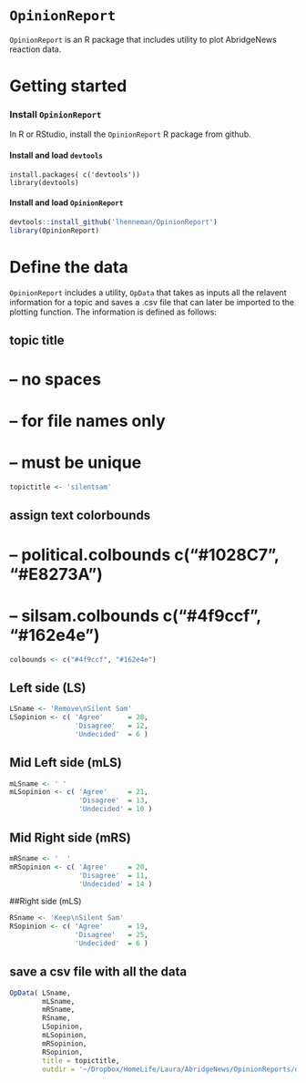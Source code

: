 # ```OpinionReport```

```OpinionReport``` is an R package that includes utility to plot AbridgeNews reaction data.

# Getting started

### Install ```OpinionReport```
In R or RStudio, install the ```OpinionReport``` R package from github.  

#### Install and load ```devtools```
```
install.packages( c('devtools'))
library(devtools)
```

#### Install and load ```OpinionReport```
```r
devtools::install_github('lhenneman/OpinionReport')
library(OpinionReport)
```

# Define the data
```OpinionReport``` includes a utility, ```OpData``` that takes as inputs all the relavent information for a topic and saves a .csv file that can later be imported to the plotting function. The information is defined as follows:

## topic title 
#  -- no spaces
#  -- for file names only
#  -- must be unique
```r
topictitle <- 'silentsam'
```

## assign text colorbounds
#  -- political.colbounds c("#1028C7", "#E8273A")
#  -- silsam.colbounds    c("#4f9ccf", "#162e4e")
```r
colbounds <- c("#4f9ccf", "#162e4e")
```

## Left side (LS)
```r
LSname <- 'Remove\nSilent Sam'
LSopinion <- c( 'Agree'      = 28,
                'Disagree'   = 12,
                'Undecided'  = 6 )
```

## Mid Left side (mLS)
```r
mLSname <- ' '
mLSopinion <- c( 'Agree'     = 21,
                 'Disagree'  = 13,
                 'Undecided' = 10 )
```

## Mid Right side (mRS)
```r
mRSname <- '  '
mRSopinion <- c( 'Agree'     = 20,
                 'Disagree'  = 11,
                 'Undecided' = 14 )
```

##Right side (mLS)
```r
RSname <- 'Keep\nSilent Sam'
RSopinion <- c( 'Agree'      = 19,
                'Disagree'   = 25,
                'Undecided'  = 6 )
```

## save a csv file with all the data
```r
OpData( LSname,
        mLSname,
        mRSname,
        RSname,
        LSopinion,
        mLSopinion,
        mRSopinion,
        RSopinion,
        title = topictitle,
        outdir = '~/Dropbox/HomeLife/Laura/AbridgeNews/OpinionReports/data')
```
























